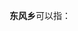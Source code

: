 '''东风乡'''可以指：
{{PRC admin/disambig|22/08/02/200/000|41/05/06/201/000|41/16/25/207/000|43/02/25/208/000|43/10/22/203/000|11/01/05/030/000}}
{{disambig|cat=三字中国乡名消歧义}}